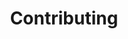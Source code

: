 ---
title: 'Contributing'
description: "Help us improve Tuna by contributing to our codebase."
icon: 'handshake'
---